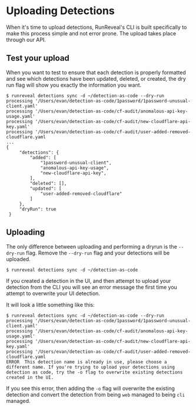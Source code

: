 # Uploading Detections
When it's time to upload detections, RunReveal's CLI is built specifically to
make this process simple and not error prone. The upload takes place through
our API.

## Test your upload

When you want to test to ensure that each detection is properly formatted and
see which detections have been updated, deleted, or created, the dry run flag
will show you exactly the information you want.

```
$ runreveal detections sync -d ~/detection-as-code --dry-run                                                            
processing '/Users/evan/detection-as-code/1password/1password-unusual-client.yaml'                                           
processing '/Users/evan/detection-as-code/cf-audit/anomalous-api-key-usage.yaml'                                             
processing '/Users/evan/detection-as-code/cf-audit/new-cloudflare-api-key.yaml'                                              
processing '/Users/evan/detection-as-code/cf-audit/user-added-removed-cloudflare.yaml
...
{                                                                                                                            
     "detections": {                                                                                                         
         "added": [                                                                                                                                                                                                                                       
             "1password-unusual-client",                                                                                                                                                                                                             
             "anomalous-api-key-usage",                                                                                                                                                                                                                 
             "new-cloudflare-api-key",                                                                                                                                                                                                                        
         ],
         "deleted": [],                                                                                                                                                                                                                                   
         "updated": [                                                                                                                                                                                                                                     
             "user-added-removed-cloudflare"                                                                                         
         ]                                                                                                                   
     },                                                                                                                      
     "dryRun": true                                                                                                          
 }                          
```

## Uploading
The only difference between uploading and performing a dryrun is the `--dry-run` flag.
Remove the `--dry-run` flag and your detections will be uploaded.

```
$ runreveal detections sync -d ~/detection-as-code
```

If you created a detection in the UI, and then attempt to upload your detection
from the CLI you will see an error message the first time you attempt to
overwrite your UI detection.

It will look a little something like this:
```
$ runreveal detections sync -d ~/detection-as-code --dry-run                                                            
processing '/Users/evan/detection-as-code/1password/1password-unusual-client.yaml'                                           
processing '/Users/evan/detection-as-code/cf-audit/anomalous-api-key-usage.yaml'                                             
processing '/Users/evan/detection-as-code/cf-audit/new-cloudflare-api-key.yaml'                                              
processing '/Users/evan/detection-as-code/cf-audit/user-added-removed-cloudflare.yaml
ERROR  This detection name is already in use, please choose a different name. If you're trying to upload your detections using detection as code, try the -o flag to overwrite existing detections created in the UI.
```

If you see this error, then adding the `-o` flag will overwrite the existing
detection and convert the detection from being `web` managed to being `cli`
managed.

